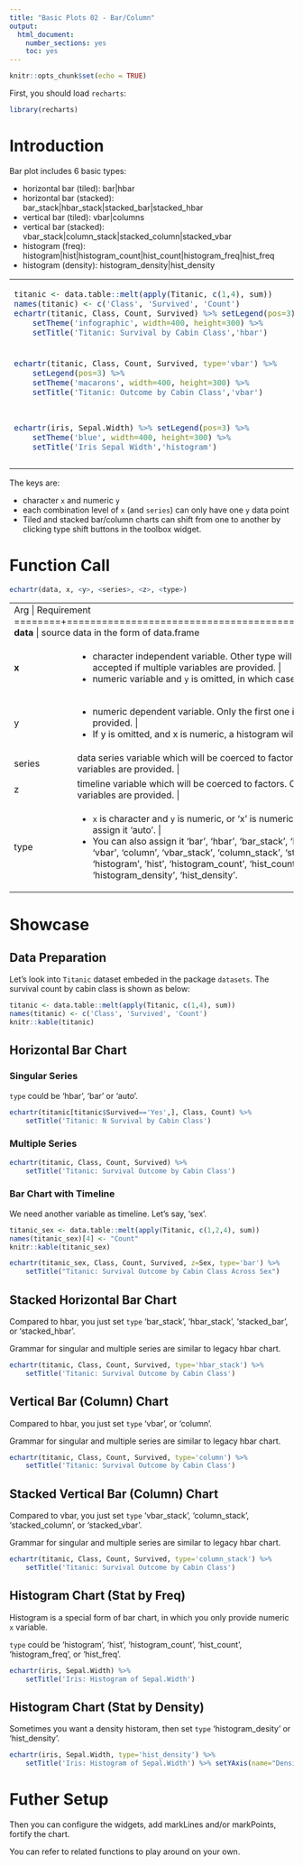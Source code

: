 ```yaml
---
title: "Basic Plots 02 - Bar/Column"
output: 
  html_document: 
    number_sections: yes
    toc: yes
---
```


```r
knitr::opts_chunk$set(echo = TRUE)
```

First, you should load `recharts`:
```r
library(recharts)
```

# Introduction

Bar plot includes 6 basic types:

- horizontal bar (tiled): bar|hbar
- horizontal bar (stacked): bar_stack|hbar_stack|stacked_bar|stacked_hbar
- vertical bar (tiled): vbar|columns
- vertical bar (stacked): vbar_stack|column_stack|stacked_column|stacked_vbar
- histogram (freq): histogram|hist|histogram_count|hist_count|histogram_freq|hist_freq
- histogram (density): histogram_density|hist_density

<table id='intro'>
<tr><td>
```r
titanic <- data.table::melt(apply(Titanic, c(1,4), sum))
names(titanic) <- c('Class', 'Survived', 'Count')
echartr(titanic, Class, Count, Survived) %>% setLegend(pos=3) %>%
    setTheme('infographic', width=400, height=300) %>%
    setTitle('Titanic: Survival by Cabin Class','hbar')
```
</td>
<td>
```r
echartr(titanic, Class, Count, Survived, type='hbar_stack') %>% 
    setTheme('roma', width=400, height=300) %>% setLegend(pos=3) %>%
    setTitle('Titanic: Outcome by Cabin Class','hbar_stack')
```
</td></tr>
<tr><td>
```r
echartr(titanic, Class, Count, Survived, type='vbar') %>% 
    setLegend(pos=3) %>%
    setTheme('macarons', width=400, height=300) %>%
    setTitle('Titanic: Outcome by Cabin Class','vbar')
```
</td><td>
```r
echartr(titanic, Class, Count, Survived, type='vbar_stack') %>% 
    setLegend(pos=3) %>%
    setTheme('macarons2', width=400, height=300) %>%
    setTitle('Titanic: Outcome by Cabin Class','vbar_stack')
```
</td></tr>
<tr><td>
```r
echartr(iris, Sepal.Width) %>% setLegend(pos=3) %>%
    setTheme('blue', width=400, height=300) %>%
    setTitle('Iris Sepal Width','histogram')
```
</td><td>
```r
echartr(iris, Sepal.Width) %>% setLegend(pos=3) %>%
    setTheme('mint', width=400, height=300) %>%
    setTitle('Iris Sepal Width','histogram_density') %>%
    setYAxis(name='Density')
```
</td></tr>
</table>

The keys are:

- character `x` and numeric `y`
- each combination level of `x` (and `series`) can only have one `y` data point
- Tiled and stacked bar/column charts can shift from one to another by clicking type shift buttons in the toolbox widget.

# Function Call

```r
echartr(data, x, <y>, <series>, <z>, <type>)
```

+--------+--------------------------------------------------------------------+
| Arg    |  Requirement                                                       |
+========+====================================================================+
| **data** | source data in the form of data.frame                            |
+--------+--------------------------------------------------------------------+
| **x**  | - character independent variable. Other type will be coerced to factors. Only the first one is accepted if multiple variables are provided. |
|        | - numeric variable and `y` is omitted, in which case comes up with a histogram. |
+--------+--------------------------------------------------------------------+
| y      | - numeric dependent variable. Only the first one is accepted if multiple variables are provided. |
|        | - If y is omitted, and x is numeric, a histogram will be displayed. |
+--------+--------------------------------------------------------------------+
| series | data series variable which will be coerced to factors. Only the first one is accepted if multiple variables are provided. |
+--------+--------------------------------------------------------------------+
|  z     | timeline variable which will be coerced to factors. Only the first one is accepted if multiple variables are provided. |
+--------+--------------------------------------------------------------------+
| type   | - `x` is character and `y` is numeric, or 'x' is numeric and 'y' is omitted, you can omit 'type' or assign it 'auto'. |
|        | - You can also assign it 'bar', 'hbar', 'bar_stack', 'hbar_stack', 'stacked_bar', 'stacked_hbar', 'vbar', 'column', 'vbar_stack', 'column_stack', 'stacked_column', 'stacked_vbar', 'histogram', 'hist', 'histogram_count', 'hist_count', 'histogram_freq', 'hist_freq', 'histogram_density', 'hist_density'. |
+--------+--------------------------------------------------------------------+


# Showcase

## Data Preparation

Let's look into `Titanic` dataset embeded in the package `datasets`. The survival count by cabin class is shown as below:

```r
titanic <- data.table::melt(apply(Titanic, c(1,4), sum))
names(titanic) <- c('Class', 'Survived', 'Count')
knitr::kable(titanic)
```

## Horizontal Bar Chart

### Singular Series

`type` could be 'hbar', 'bar' or 'auto'.

```r
echartr(titanic[titanic$Survived=='Yes',], Class, Count) %>%
    setTitle('Titanic: N Survival by Cabin Class')
```

### Multiple Series

```r
echartr(titanic, Class, Count, Survived) %>%
    setTitle('Titanic: Survival Outcome by Cabin Class')
```

### Bar Chart with Timeline

We need another variable as timeline. Let's say, 'sex'.

```r
titanic_sex <- data.table::melt(apply(Titanic, c(1,2,4), sum))
names(titanic_sex)[4] <- "Count"
knitr::kable(titanic_sex)
```

```r
echartr(titanic_sex, Class, Count, Survived, z=Sex, type='bar') %>% 
    setTitle("Titanic: Survival Outcome by Cabin Class Across Sex")
```

## Stacked Horizontal Bar Chart

Compared to hbar, you just set `type` 'bar_stack', 'hbar_stack', 'stacked_bar', or 'stacked_hbar'.

Grammar for singular and multiple series are similar to legacy hbar chart.

```r
echartr(titanic, Class, Count, Survived, type='hbar_stack') %>%
    setTitle('Titanic: Survival Outcome by Cabin Class') 
```

## Vertical Bar (Column) Chart

Compared to hbar, you just set `type` 'vbar', or 'column'.

Grammar for singular and multiple series are similar to legacy hbar chart.

```r
echartr(titanic, Class, Count, Survived, type='column') %>%
    setTitle('Titanic: Survival Outcome by Cabin Class') 
```

## Stacked Vertical Bar (Column) Chart

Compared to vbar, you just set `type` 'vbar_stack', 'column_stack', 'stacked_column', or 'stacked_vbar'.

Grammar for singular and multiple series are similar to legacy hbar chart.

```r
echartr(titanic, Class, Count, Survived, type='column_stack') %>%
    setTitle('Titanic: Survival Outcome by Cabin Class') 
```

## Histogram Chart (Stat by Freq)

Histogram is a special form of bar chart, in which you only provide numeric `x` variable.

`type` could be 'histogram', 'hist', 'histogram_count', 'hist_count', 'histogram_freq', or 'hist_freq'.

```r
echartr(iris, Sepal.Width) %>%
    setTitle('Iris: Histogram of Sepal.Width') 
```

## Histogram Chart (Stat by Density)

Sometimes you want a density historam, then set `type` 'histogram_desity' or 'hist_density'.

```r
echartr(iris, Sepal.Width, type='hist_density') %>%
    setTitle('Iris: Histogram of Sepal.Width') %>% setYAxis(name="Density")
```

# Futher Setup

Then you can configure the widgets, add markLines and/or markPoints, fortify the chart.

You can refer to related functions to play around on your own.

